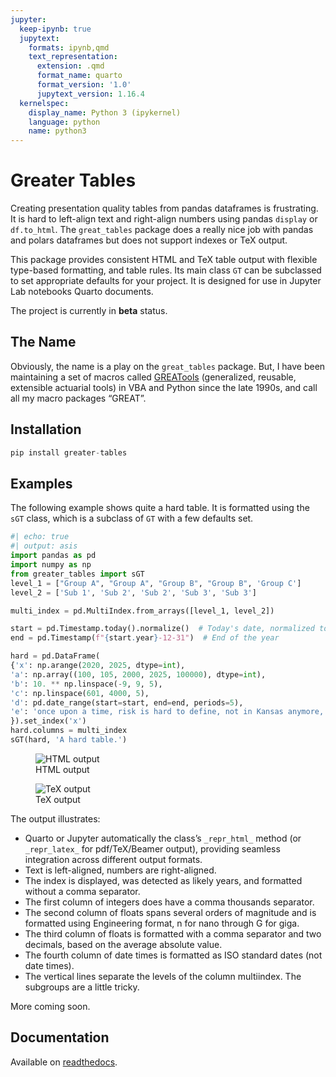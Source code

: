 ```yaml
---
jupyter:
  keep-ipynb: true
  jupytext:
    formats: ipynb,qmd
    text_representation:
      extension: .qmd
      format_name: quarto
      format_version: '1.0'
      jupytext_version: 1.16.4
  kernelspec:
    display_name: Python 3 (ipykernel)
    language: python
    name: python3
---
```


# Greater Tables

Creating presentation quality tables from pandas dataframes is frustrating. It is hard to left-align text and right-align numbers using pandas `display` or `df.to_html`. The  `great_tables` package does a really nice job with pandas and polars dataframes but does not support indexes or TeX output. 

This package provides consistent HTML and TeX table output with flexible type-based formatting, and table rules. Its main class `GT` can be subclassed to set appropriate defaults for your project. It is designed for use in Jupyter Lab notebooks Quarto documents.  

The project is currently in **beta** status. 

## The Name

Obviously, the name is a play on the `great_tables` package. But, I have been maintaining a set of macros called [GREATools](https://www.mynl.com/old/GREAT/home.html) (generalized, reusable, extensible actuarial tools) in VBA and Python since the late 1990s, and call all my macro packages "GREAT".

## Installation

```python
pip install greater-tables
```

## Examples

The following example shows quite a hard table. It is formatted using the `sGT` class, which is a subclass of `GT` with a few defaults set. 

```python
#| echo: true 
#| output: asis 
import pandas as pd
import numpy as np
from greater_tables import sGT
level_1 = ["Group A", "Group A", "Group B", "Group B", 'Group C']
level_2 = ['Sub 1', 'Sub 2', 'Sub 2', 'Sub 3', 'Sub 3']

multi_index = pd.MultiIndex.from_arrays([level_1, level_2])

start = pd.Timestamp.today().normalize()  # Today's date, normalized to midnight
end = pd.Timestamp(f"{start.year}-12-31")  # End of the year

hard = pd.DataFrame(
{'x': np.arange(2020, 2025, dtype=int), 
'a': np.array((100, 105, 2000, 2025, 100000), dtype=int),
'b': 10. ** np.linspace(-9, 9, 5),
'c': np.linspace(601, 4000, 5),
'd': pd.date_range(start=start, end=end, periods=5),
'e': 'once upon a time, risk is hard to define, not in Kansas anymore, neutrinos are hard to detect,  $\\int_\\infty^\\infty e^{-x^2/2}dx$ is a hard integral'.split(',')
}).set_index('x')
hard.columns = multi_index
sGT(hard, 'A hard table.')
```

![HTML output](hard_table_html.png)

![TeX output](hard_table_tex.png)

The output illustrates:

* Quarto or Jupyter automatically the class's `_repr_html_` method (or `_repr_latex_` for pdf/TeX/Beamer output), providing seamless integration across different output formats.
* Text is left-aligned, numbers are right-aligned.
* The index is displayed, was detected as likely years, and formatted without a comma separator.
* The first column of integers does have a comma thousands separator.
* The second column of floats spans several orders of magnitude and is formatted using Engineering format, n for nano through G for giga.
* The third column of floats is formatted with a comma separator and two decimals, based on the average absolute value. 
* The fourth column of date times is formatted as ISO standard dates (not date times). 
* The vertical lines separate the levels of the column multiindex. The subgroups are a little tricky. 

More coming soon.


## Documentation

Available on [readthedocs](https://greater-tables-project.readthedocs.io/en/latest).